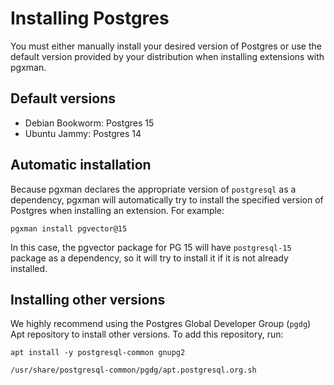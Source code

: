 # Installing Postgres

You must either manually install your desired version of Postgres or use the
default version provided by your distribution when installing extensions with
pgxman.

## Default versions

* Debian Bookworm: Postgres 15
* Ubuntu Jammy: Postgres 14

## Automatic installation

Because pgxman declares the appropriate version of `postgresql` as a dependency,
pgxman will automatically try to install the specified version of Postgres when
installing an extension. For example:

```console
pgxman install pgvector@15
```

In this case, the pgvector package for PG 15 will have `postgresql-15` package
as a dependency, so it will try to install it if it is not already installed.

## Installing other versions

We highly recommend using the Postgres Global Developer Group (`pgdg`)
Apt repository to install other versions. To add this repository, run:

```console
apt install -y postgresql-common gnupg2

/usr/share/postgresql-common/pgdg/apt.postgresql.org.sh
```
